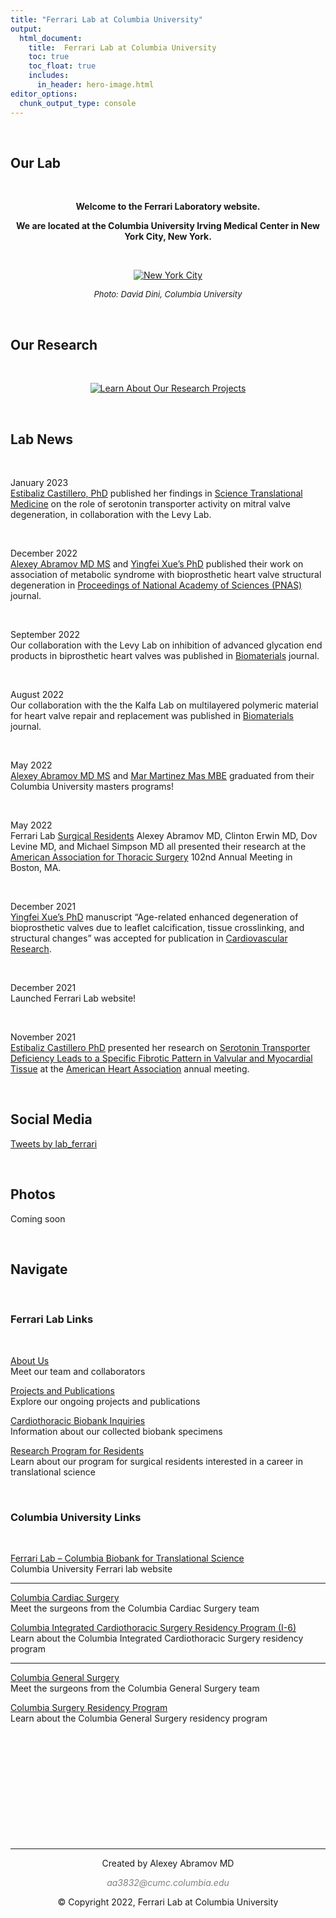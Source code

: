 ```yaml
---
title: "Ferrari Lab at Columbia University"
output: 
  html_document:
    title:  Ferrari Lab at Columbia University
    toc: true
    toc_float: true
    includes:
      in_header: hero-image.html
editor_options: 
  chunk_output_type: console
---
```


<head>
<link rel="stylesheet" href="https://cdnjs.cloudflare.com/ajax/libs/font-awesome/4.7.0/css/font-awesome.min.css">
</head>

<body>

\

## <i class='fas fa-compass'></i> Our Lab

\

<center>

**Welcome to the Ferrari Laboratory website.**  \

**We are located at the Columbia University Irving Medical Center in New York City, New York.**

\

[![New York City](images/empire-state-building-david-dini-columbia.jpg)](https://www.cuimc.columbia.edu/){width=80%}
\

<font size="2"> *Photo: David Dini, Columbia University*
</font size="2">
</center>

\

## <i class='fas fa-flask'></i> Our Research\

\

<center>

[![Learn About Our Research Projects](images/research.png)](projects.html){width=65%}

</center>

\


## <i class='fas fa-rss-square'></i> Lab News

\

<div id="demobox">

January 2023 <i class="fas fa-file-alt"></i>\
[Estibaliz Castillero, PhD](about.html#Scientists) published her findings in [Science Translational Medicine](https://www.science.org/doi/10.1126/scitranslmed.adc9606) on the role of serotonin transporter activity on mitral valve degeneration, in collaboration with the Levy Lab.

</div>

\

<div id="demobox">

December 2022 <i class="fas fa-file-alt"></i>\
[Alexey Abramov MD MS](about.html#abramov) and [Yingfei Xue's PhD](about.html#PostDocs) published their work on association of metabolic syndrome with bioprosthetic heart valve structural degeneration in [Proceedings of National Academy of Sciences (PNAS)](https://www.pnas.org/doi/10.1073/pnas.2219054120) journal.

</div>

\

<div id="demobox">

September 2022 <i class="fas fa-file-alt"></i>\
Our collaboration with the Levy Lab on inhibition of advanced glycation end products in biprosthetic heart valves was published in [Biomaterials](https://pubmed.ncbi.nlm.nih.gov/36099713/) journal.

</div>

\

<div id="demobox">

August 2022 <i class="fas fa-file-alt"></i>\
Our collaboration with the the Kalfa Lab on multilayered polymeric material for heart valve repair and replacement was published in [Biomaterials](https://pubmed.ncbi.nlm.nih.gov/36041938/) journal.

</div>

\

<div id="demobox">

May 2022 <i class="fas fa-solid fa-user-graduate"></i>\
[Alexey Abramov MD MS](about.html#abramov) and [Mar Martinez Mas MBE](about.html#martinez) graduated from their Columbia University masters programs!    

</div>

\

<div id="demobox">

May 2022 <i class="fas fa-microphone-alt"></i>\
Ferrari Lab [Surgical Residents](about.html#abramov) Alexey Abramov MD, Clinton Erwin MD, Dov Levine MD, and Michael Simpson MD all  presented  their research at the [American Association for Thoracic Surgery](https://events.aats.org/102nd-annual-meeting) 102nd Annual Meeting in Boston, MA.

</div>

\

<div id="demobox">

December 2021 <i class="fas fa-file-alt"></i>\
[Yingfei Xue's PhD](about.html#PostDocs) manuscript  "Age-related enhanced degeneration of bioprosthetic valves due to leaflet calcification, tissue crosslinking, and structural changes" was accepted for publication in [Cardiovascular Research](https://academic.oup.com/cardiovascres/advance-article/doi/10.1093/cvr/cvac002/6502282?login=true).

</div>

\

<div id="demobox">

December 2021 <i class='fas fa-wifi'></i>\
Launched Ferrari Lab website! 

</div>

\

<div id="demobox">

November 2021 <i class="fas fa-microphone-alt"></i>\
[Estibaliz Castillero PhD](about.html#Scientists) presented  her research on [Serotonin Transporter Deficiency Leads to a Specific Fibrotic Pattern in Valvular and Myocardial Tissue](https://www.ahajournals.org/doi/10.1161/ATVBAHA.121.316111) at the [American Heart Association](https://professional.heart.org/en/meetings/scientific-sessions) annual meeting.

</div>

\

## <i class='fas fa-comments'></i> Social Media

<a class="twitter-timeline" data-width="650" data-height="350" href="https://twitter.com/lab_ferrari?ref_src=twsrc%5Etfw">Tweets by lab_ferrari</a> <script async src="https://platform.twitter.com/widgets.js" charset="utf-8"></script>

\

## <i class='fas fa-camera'></i> Photos 

Coming soon

\


##  <i class='fas fa-bookmark'></i> Navigate

\


### Ferrari Lab Links

\

<i class='fas fa-users'></i> [About Us](about.html)\
Meet our team and collaborators

<i class='fas fa-flask'></i> [Projects and Publications](projects.html)\
Explore our ongoing projects and publications 

<i class='fas fa-vial'></i> [Cardiothoracic Biobank Inquiries](biobank.html)\
Information about our collected biobank specimens

<i class='fas fa-cubes'></i> [Research Program for Residents](program.html)\
Learn about our program for surgical residents interested in a career in translational science

\

### Columbia University Links

\

<i class='fas fa-laptop'></i> [Ferrari Lab – Columbia Biobank for Translational Science](https://columbiasurgery.org/research/ferrari-lab)\
Columbia University Ferrari lab website

---

<i class='fas fa-hospital-symbol'></i> [Columbia Cardiac Surgery](https://columbiasurgery.org/heart)\
Meet the surgeons from the Columbia Cardiac Surgery team

<i class='fas fa-stethoscope'></i> [Columbia Integrated Cardiothoracic Surgery Residency Program (I-6)](https://columbiasurgery.org/cardiothoracic-training)\
Learn about the Columbia Integrated Cardiothoracic Surgery residency program

---

<i class="fa fa-hospital-o" aria-hidden="true"></i> [Columbia General Surgery](https://columbiasurgery.org/)\
Meet the surgeons from the Columbia General Surgery team



<i class='fas fa-procedures'></i> [Columbia Surgery Residency Program](https://columbiasurgery.org/general-surgery-residency)\
Learn about the Columbia General Surgery residency program


\

</body>


\

\

\

\

&nbsp;
<hr />
<p style="text-align: center;">Created by Alexey Abramov MD</a></p>
<p style="text-align: center;"><span style="color: #808080;"><em>aa3832@cumc.columbia.edu</em></span></p>

<!-- Add font awesome icons -->
<p style="text-align: center;">
    <a href="https://twitter.com/aabramov_md?lang=en" class="fa fa-twitter"></a>
    <a href="https://www.linkedin.com/in/abramovmd/" class="fa fa-linkedin"></a>
    <a href="https://github.com/aabramov90/" class="fa fa-github"></a>
<p style="text-align: center;">&copy; Copyright 2022, Ferrari Lab at Columbia University</a>
</p>

&nbsp;



